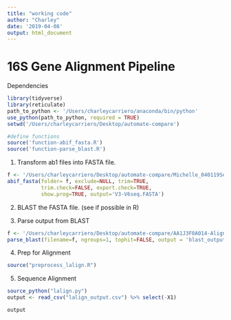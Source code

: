 ```yaml
---
title: "working code"
author: "Charley"
date: '2019-04-08'
output: html_document
---
```



# 16S Gene Alignment Pipeline


Dependencies

```r
library(tidyverse)
library(reticulate)
path_to_python <- '/Users/charleycarriero/anaconda/bin/python'
use_python(path_to_python, required = TRUE)
setwd('/Users/charleycarriero/Desktop/automate-compare')

#define functions 
source('function-abif_fasta.R')
source('function-parse_blast.R')
```




1.  Transform ab1 files into FASTA file.

```r
f <- '/Users/charleycarriero/Desktop/automate-compare/Michelle_040119Seq'
abif_fasta(folder= f, exclude=NULL, trim=TRUE,
           trim.check=FALSE, export.check=TRUE,
           show.prog=TRUE, output='V3-V6seq.FASTA')
```



2. BLAST the FASTA file. (see if possible in R)



3. Parse output from BLAST

```r
f <- '/Users/charleycarriero/Desktop/automate-compare/AA1J3F0A014-Alignment.xml'
parse_blast(filename=f, ngroups=1, tophit=FALSE, output = 'blast_output.csv')
```


4. Prep for Alignment 

```r
source("preprocess_lalign.R")
```


5. Sequence Alignment 

```r
source_python("lalign.py")
output <- read_csv("lalign_output.csv") %>% select(-X1)

output
```






















